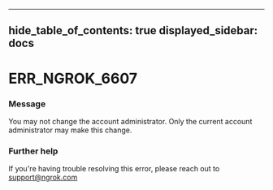

---
hide_table_of_contents: true
displayed_sidebar: docs
---


# ERR_NGROK_6607

### Message
You may not change the account administrator. Only the current account administrator may make this change.

<ErrorDetails />



### Further help
If you're having trouble resolving this error, please reach out to [support@ngrok.com](mailto:support@ngrok.com?subject=Help%20with%20ERR_NGROK_6607)

